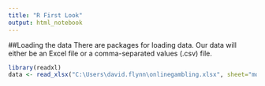 ---
title: "R First Look"
output: html_notebook
---

##Loading the data
There are packages for loading data. Our data will either be an Excel file or a comma-separated values (.csv) file.

```{r}
library(readxl)
data <- read_xlsx("C:\Users\david.flynn\onlinegambling.xlsx", sheet="monthly") 
```



